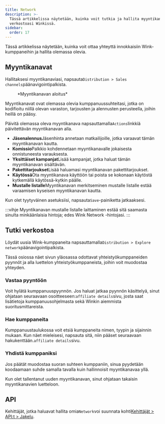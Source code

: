 ```yaml
---
title: Network
description: >-
  Tässä artikkelissa näytetään, kuinka voit tutkia ja hallita myyntikanavien
  verkostoasi Winkissä.
sidebar:
  order: 17
---
```


Tässä artikkelissa näytetään, kuinka voit ottaa yhteyttä innokkaisiin Wink-kumppaneihin ja hallita olemassa olevia.

## Myyntikanavat

Hallitaksesi myyntikanaviasi, napsauta`Distribution > Sales channels`päänavigointipalkista.

<figure>
  <CloudinaryImage width="350" height="402" resize="scale" quality="best" alt="Myyntikanava" src="academy/sales-channel" errorImage="noimage_opaque_nyrtl0.png" />

  <figcaption>*Myyntikanavan aloitus*</figcaption>
</figure>


Myyntikanavat ovat olemassa olevia kumppanuussuhteitasi, jotka on kodifioitu niillä olevan varaston, tarjousten ja alennusten perusteella, joihin heillä on pääsy.

Päivitä olemassa oleva myyntikanava napsauttamalla`Actions`linkkiä päivitettävän myyntikanavan alla.

* **Jäsenalennus**Jäsenhinta annetaan matkailijoille, jotka varaavat tämän myyntikanavan kautta.
* **Komissio**Palkkio kohdennetaan myyntikanavalle jokaisesta onnistuneesta varauksesta.
* **Yksittäiset kampanjat**Lisää kampanjat, jotka haluat tämän myyntikanavan sisältävän.
* **Pakettitarjoukset**Lisää haluamasi myyntikanavan pakettitarjoukset.
* **Käytössä**Ota myyntikanava käyttöön tai poista se kokonaan käytöstä kytkemällä käytössä-kytkin päälle.
* **Mustalle listalle**Myyntikanavan merkitseminen mustalle listalle estää varaamisen kyseisen myyntikanavan kautta.

Kun olet tyytyväinen asetuksiisi, napsauta`Save`-painiketta jatkaaksesi.

:::vihje
Myyntikanavan mustalle listalle laittaminen estää sitä saamasta sinulta minkäänlaisia ​​hintoja; edes Wink Network -hintojasi.
:::

## Tutki verkostoa

Löydät uusia Wink-kumppaneita napsauttamalla`Distribution > Explore network`päänavigointipalkista.

Tässä osiossa näet sivun yläosassa odottavat yhteistyökumppaneiden pyynnöt ja alla luettelon yhteistyökumppaneista, joihin voit muodostaa yhteyden.

### Vastaa pyyntöön

Voit hylätä kumppanuuspyynnön. Jos haluat jatkaa pyynnön käsittelyä, sinut ohjataan seuraavaan osoitteeseen:`affiliate details`sivu, josta saat lisätietoja kumppanuusohjelmasta sekä Winkin aiemmista suoritusmittareista.

### Hae kumppaneita

Kumppanuustaulukossa voit etsiä kumppaneita nimen, tyypin ja sijainnin mukaan. Kun näet mieleisesi, napsauta sitä, niin pääset seuraavaan hakukenttään.`affiliate details`sivu.

### Yhdistä kumppaniksi

Jos päätät muodostaa suoran suhteen kumppaniin, sinua pyydetään koodaamaan suhde samalla tavalla kuin hallinnoisit myyntikanavaa yllä.

Kun olet tallentanut uuden myyntikanavan, sinut ohjataan takaisin myyntikanavien luetteloon.

## API

Kehittäjät, jotka haluavat hallita omia`Network`voi suunnata kohti[Kehittäjät > API:t > Jakelu](/developers/apis/#distribution-api).


